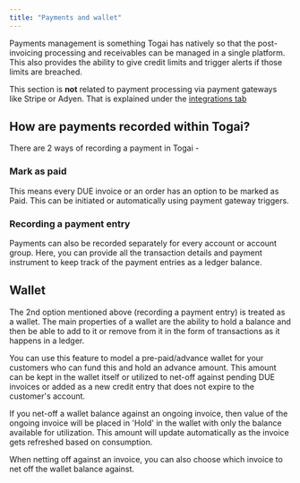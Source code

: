 ```yaml
---
title: "Payments and wallet"
---
```


Payments management is something Togai has natively so that the post-invoicing processing and receivables can be managed in a single platform. This also provides the ability to give credit limits and trigger alerts if those limits are breached.

<Info>This section is **not** related to payment processing via payment gateways like Stripe or Adyen. That is explained under the [integrations tab](/docs/integrations/overview)</Info>


## How are payments recorded within Togai?

There are 2 ways of recording a payment in Togai - 

### Mark as paid

This means every DUE invoice or an order has an option to be marked as Paid. This can be initiated or automatically using payment gateway triggers.


### Recording a payment entry 
Payments can also be recorded separately for every account or account group. Here, you can provide all the transaction details and payment instrument to keep track of the payment entries as a ledger balance.

## Wallet

The 2nd option mentioned above (recording a payment entry) is treated as a wallet. The main properties of a wallet are the ability to hold a balance and then be able to add to it or remove from it in the form of transactions as it happens in a ledger.

You can use this feature to model a pre-paid/advance wallet for your customers who can fund this and hold an advance amount. This amount can be kept in the wallet itself or utilized to net-off against pending DUE invoices or added as a new credit entry that does not expire to the customer's account.

<Tip>If you net-off a wallet balance against an ongoing invoice, then value of the ongoing invoice will be placed in 'Hold' in the wallet with only the balance available for utilization. This amount will update automatically as the invoice gets refreshed based on consumption. </Tip>

<Check>When netting off against an invoice, you can also choose which invoice to net off the wallet balance against.</Check>